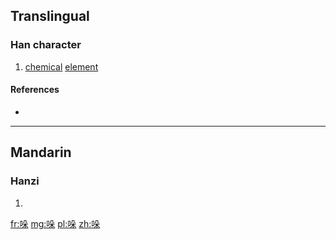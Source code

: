 ==Translingual==

===Han character===
{{Han char|rn=30|rad=口|as=06|sn=9|four=|canj=口竹弓木 (RHND)|ids=⿰[[口]][[朵]]}}

# [[chemical]] [[element]]

====References====
* {{Han ref|kx=0189.271|hdz=10619.130|uh=54DA|ud=21722}}

----

==Mandarin==

===Hanzi===
{{cmn-hanzi|pin=[[duǒ]] ([[duo3]])|wg=to<sup>3</sup>}}

# {{defn|lang=cmn|sort=口06}}

[[fr:哚]]
[[mg:哚]]
[[pl:哚]]
[[zh:哚]]